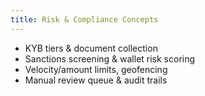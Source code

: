 ```yaml
---
title: Risk & Compliance Concepts
---
```


- KYB tiers & document collection
- Sanctions screening & wallet risk scoring
- Velocity/amount limits, geofencing
- Manual review queue & audit trails

